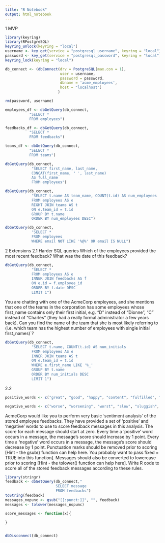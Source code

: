 ```yaml
---
title: "R Notebook"
output: html_notebook
---
```

1 MVP
```r

library(keyring)
library(RPostgreSQL)
keyring_unlock(keyring = "local")
username <- key_get(service = "postgresql_username", keyring = "local")
password <- key_get(service = "postgresql_password", keyring = "local")
keyring_lock(keyring = "local")

db_connect <- (dbConnect(drv = PostgreSQL(max.con = 1),
                         user = username,
                         password = password,
                         dbname = 'acme_employees',
                         host = "localhost")
                        )

rm(password, username)
```


```r
employees_df <- dbGetQuery(db_connect,
           "SELECT * 
           FROM employees")

feedbacks_df <- dbGetQuery(db_connect,
           "SELECT * 
           FROM feedbacks")

teams_df <- dbGetQuery(db_connect,
           "SELECT * 
           FROM teams")


```


```r
dbGetQuery(db_connect, 
            "SELECT first_name, last_name, 
            CONCAT(first_name, ' ', last_name) 
            AS full_name
            FROM employees")
```

```r
dbGetQuery(db_connect, 
            "SELECT t.name AS team_name, COUNT(t.id) AS num_employees
            FROM employees AS e
            RIGHT JOIN teams AS t
            ON e.team_id = t.id
            GROUP BY t.name
            ORDER BY num_employees DESC")
```

```r
dbGetQuery(db_connect, 
            "SELECT *
            FROM employees
            WHERE email NOT LIKE '%@%' OR email IS NULL")

```


2 Extensions
2.1 Harder SQL queries
Which of the employees provided the most recent feedback? What was the date of this feedback?
```r
dbGetQuery(db_connect, 
            "SELECT *
            FROM employees AS e
            INNER JOIN feedbacks AS f
            ON e.id = f.employee_id
            ORDER BY f.date DESC
            LIMIT 1")
```

You are chatting with one of the AcmeCorp employees, and she mentions that one of the teams in the corporation has some employees whose first_name contains only their first initial, e.g. “D” instead of “Dionne”, “C” instead of “Charles” (they had a really formal administrator a few years back). Can you find the name of the team that she is most likely referring to (i.e. which team has the highest number of employees with single initial first_names)`?

```r
dbGetQuery(db_connect, 
            "SELECT t.name, COUNT(t.id) AS num_initials
            FROM employees AS e
            INNER JOIN teams AS t
            ON e.team_id = t.id
            WHERE e.first_name LIKE '%_' 
            GROUP BY t.name
            ORDER BY num_initials DESC
            LIMIT 1")
```

2.2
```r
positive_words <- c("great", "good", "happy", "content", "fulfilled", "fulfilled", "positive", "positives", "cheerful", "nice", "ambition", "ambitions", "ambitious", "friendly", "progress", "joy", "fast", "achieve", "achieving", "achievements", "best", "better",  "unlimited", "pros", "competitive", "opportunity", "advancement", "friendly", "smart", "interesting", "challenging", "grow", "caring", "balance", "helpful")

negative_words <- c("worse", "worsening", "worst", "slow", "sluggish", "impatient", "unfulfilled", "unfulfilling", "negative", "bad", "limited", "limit", "limitations", "cons", "frustrated", "frustrating", "frustration", "dull", "boring", "politics", "political", "ignore", "ignored", "ignoring", "sad", "depressed", "depressing", "nasty", "stress", "stresses", "stressed", "horrid", "horrible", "terrible", "deadline", "deadlines", "uncaring", "remote")
```
AcmeCorp would like you to perform very basic ‘sentiment analysis’ of the stored employee feedbacks. They have provided a set of ‘positive’ and ‘negative’ words to use to score feedback messages in this analysis.
The score for each message should start at zero.
Every time a ‘positive’ word occurs in a message, the message’s score should increase by 1 point.
Every time a ‘negative’ word occurs in a message, the message’s score should decrease by 1 point.
Punctuation marks should be removed prior to scoring [Hint - the gsub() function can help here. You probably want to pass fixed = TRUE into this function].
Messages should also be converted to lowercase prior to scoring [Hint - the tolower() function can help here].
Write R code to score all of the stored feedback messages according to these rules.


```r
library(stringr)
feedback <- dbGetQuery(db_connect,"
                       SELECT message
                       FROM feedbacks")
toString(feedback)
messages_nopunc <- gsub("[[:punct:]]", "", feedback)
messages <- tolower(messages_nopunc)

score_messages <- function(x){
  
}
```



```r

```



```r
dbDisconnect(db_connect)
```